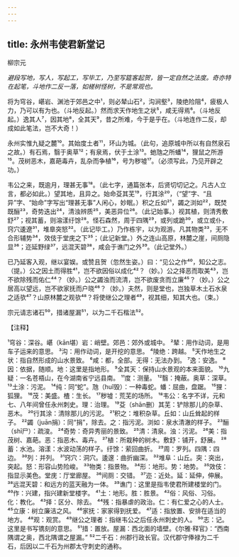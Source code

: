 ```yaml
---
---
---
```

title: 永州韦使君新堂记
---



柳宗元

*避段写地，写人，写起工，写毕工，乃至写筵客起贺，皆一定自然之法度。奇亦特在起笔，斗地作二反一落，如槎树怪树，不是常观也。*

将为穹谷，嵁岩、渊池于郊邑之中¹，则必辇山石²，沟涧壑³，陵绝险阻⁴，疲极人力，乃可以有为也。（斗地反起。）然而求天作地生之状⁵，咸无得焉⁶。（斗地反起。）逸其人⁷，因其地⁸，全其天⁹，昔之所难，今于是乎在。（斗地连作二反，却成如此笔法，岂不大奇！）

永州实惟九疑之麓¹⁰。其始度土者¹¹，环山为城。（此句，追原城中所以有自然泉石之故。）有石焉，翳于奥草¹²；有泉焉，伏于土涂¹³。虵虺之所蟠¹⁴，狸鼠之所游¹⁵。茂树恶木，嘉葩毒卉，乱杂而争植¹⁶，号为秽墟¹⁷。（必须写此，乃见开辟之功。）

韦公之来，既逾月，理甚无事¹⁸。（此七字，通篇张本，后贤切切记之。凡古人立言，都必如此。）望其地，且异之。始命芟其芜¹⁹，行其涂²⁰，（“望”字、“且异”字、“始命”字写出“理甚无事”人闲心，妙眠。）积之丘如²¹，蠲之浏如²²，既焚既酾²³，奇势迭出²⁴，清浊辨质²⁵，美恶异位²⁶。（此记始事。）视其植，则清秀敷舒²⁷；视其蓄，则溶漾纡馀²⁸。怪石森然，周于四隅²⁹，或列或跪³⁰，或立或仆，窍穴逶遼³¹，堆臯突怒³²。（此记毕工。）乃作栋宇，以为观游。凡其物类³³，无不合形辅势³⁴，效伎于堂庑之下³⁵；（此记新堂。）外之连山高原，林麓之崖，间厕隐显³⁶；迩延野绿³⁷，远混天碧³⁸，咸会于谯门之外³⁹。（此记堂外。）

已乃延客入观，继以宴娱。或赞且贺（忽然生姿。）曰：“见公之作⁴⁰，知公之志。（提。）公之因土而得胜⁴¹，岂不欲因俗以成化⁴²？（妙。）公之择恶而取美⁴³，岂不欲除残而佑仁⁴⁴？（妙。）公之蠲浊而流清，岂不欲废贪而立廉⁴⁵？（妙。）公之居高以望远，岂不欲家抚而户晓⁴⁶？（妙。）夫然，则是堂也，岂独草木土石水泉之适欤⁴⁷？山原林麓之观欤⁴⁸？将使继公之理者⁴⁹，视其细，知其大也。（束。）

宗元请志诸石⁵⁰，措诸屋漏⁵¹，以为二千石楷法⁵²。

【注释】

¹穹谷：深谷。嵁（kān堪）岩：峭壁。郊邑：郊外或城中。
²辇：用作动词，是用车子运来的意思。
³沟：用作动词，是开挖的意思。
⁴陵绝：跨越。
⁵天作地生之状：指自然形成的山水景致。
⁶咸：都，全部。无得：无法办到。
⁷逸：安逸。
⁸因：依据，随顺。地：这里是指地形。
⁹全其天：保持山水景观的本来面貌。
¹⁰九疑：一名苍梧山，在今湖南省宁远县南。
¹¹度：测量。
¹²翳：掩蔽。奥草：深草。
¹³土涂：污泥。
¹⁴纯：同“蛇”。虺（huǐ毁）：一种毒蛇。蟠：屈曲，盘踞。
¹⁵狸：狐狸。
¹⁶茂：美盛。楂：生长。
¹⁷秽墟：荒芜的场所。
¹⁸韦公：名字不详，元和七、八年间曾任永州刺史。理：治理。
¹⁹芟（shān删）其芜：铲除那儿的杂草、恶木。
²⁰行其涂：清除那儿的污泥。
²¹积之：堆积杂草。丘如：山丘耸起的样子。
²²蠲（juān捐）：同“捐”，除去。之：指污泥。浏如：泉水清澈的样子。
²³酾（shī尸）：疏浚。
²⁴奇势：奇异秀丽的景致。
²⁵清：清泉。浊：污泥。
²⁶美：指茂树、嘉葩。恶：指恶木、毒卉。
²⁷植：所栽种的树木。敷舒：铺开，舒展。
²⁸蓄：水池。溶漾：水波动荡的样子。纡馀：萦回曲折。
²⁹周：罗列。四隅：四边。
³⁰列：并列。
³¹窍穴：洞穴。逶邃：曲折幽深。
³²堆阜：山丘。突：突出，突起。怒：形容山势险峻。
³³物类：指景物。
³⁴形：地形。势：地势。
³⁵效伎：指显示美色。堂庑：厅堂廊屋。
³⁶间厕：交错。
³⁷迩：近处。延：延伸，伸展。
³⁸远混天碧：和远方的蓝天融为一体。
³⁹谯门：这里是指韦使君所建楼堂的门。
⁴⁰作：兴建，指兴建新堂楼字。
⁴¹土：地形。胜：胜景。
⁴²俗：风俗、习俗。化：教化。
⁴³择：区分、除去。
⁴⁴残：指暴虐的政治。仁：有仁爱之心的人士。
⁴⁵立康：树立廉洁之风。
⁴⁶家抚：家家得到抚爱。
⁴⁷适：指放置、安排在适当的地方。
⁴⁸观：观赏。
⁴⁹继公之理者：指继韦公之后任永州刺史的人。
⁵⁰志：记。这里是书写镌刻的意思。
⁵¹措：置放。屋漏：西北面的墙壁。《尔雅·释官》：“西南隅谓之奥，西北隅谓之屋漏。”
⁵²二千石：州郡行政长官。汉代郡守俸禄为二千石，后因以二千石为州郡太守刺史的通称。